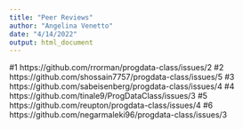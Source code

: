 ```yaml
---
title: "Peer Reviews"
author: "Angelina Venetto"
date: "4/14/2022"
output: html_document
---
```

 #1 https://github.com/rrorman/progdata-class/issues/2
 #2 https://github.com/shossain7757/progdata-class/issues/5
 #3 https://github.com/sabeisenberg/progdata-class/issues/4
 #4 https://github.com/tinale9/ProgDataClass/issues/3
 #5 https://github.com/reupton/progdata-class/issues/4
 #6 https://github.com/negarmaleki96/progdata-class/issues/3